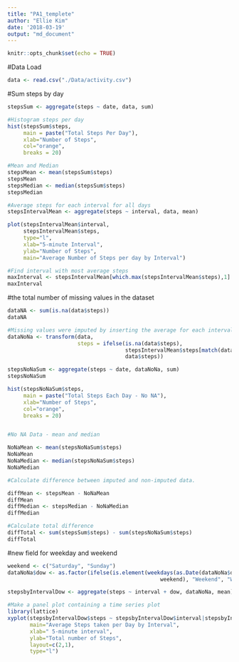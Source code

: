 ```yaml
---
title: "PA1_templete"
author: "Ellie Kim"
date: '2018-03-19'
output: "md_document"
---
```


```r
knitr::opts_chunk$set(echo = TRUE)
```


#Data Load
```r
data <- read.csv("./Data/activity.csv")
```

#Sum steps by day

```r
stepsSum <- aggregate(steps ~ date, data, sum)

#Histogram steps per day
hist(stepsSum$steps, 
     main = paste("Total Steps Per Day"), 
     xlab="Number of Steps",
     col="orange", 
     breaks = 20)

#Mean and Median
stepsMean <- mean(stepsSum$steps)
stepsMean
stepsMedian <- median(stepsSum$steps)
stepsMedian

#Average steps for each interval for all days
stepsIntervalMean <- aggregate(steps ~ interval, data, mean)

plot(stepsIntervalMean$interval,
     stepsIntervalMean$steps, 
     type="l", 
     xlab="5-minute Interval", 
     ylab="Number of Steps",
     main="Average Number of Steps per day by Interval")

#Find interval with most average steps
maxInterval <- stepsIntervalMean[which.max(stepsIntervalMean$steps),1]
maxInterval
```


#the total number of missing values in the dataset
```r
dataNA <- sum(is.na(data$steps))
dataNA

#Missing values were imputed by inserting the average for each interval
dataNoNa <- transform(data, 
                      steps = ifelse(is.na(data$steps), 
                                     stepsIntervalMean$steps[match(data$interval,stepsIntervalMean$interval)], 
                                     data$steps))

stepsNoNaSum <- aggregate(steps ~ date, dataNoNa, sum)
stepsNoNaSum

hist(stepsNoNaSum$steps, 
     main = paste("Total Steps Each Day - No NA"), 
     xlab="Number of Steps", 
     col="orange", 
     breaks = 20)


#No NA Data - mean and median

NoNaMean <- mean(stepsNoNaSum$steps)
NoNaMean
NoNaMedian <- median(stepsNoNaSum$steps)
NoNaMedian

#Calculate difference between imputed and non-imputed data.

diffMean <- stepsMean - NoNaMean
diffMean
diffMedian <- stepsMedian - NoNaMedian
diffMedian

#Calculate total difference
diffTotal <- sum(stepsSum$steps) - sum(stepsNoNaSum$steps)
diffTotal
```

#new field for weekday and weekend
```r
weekend <- c("Saturday", "Sunday")
dataNoNa$dow <- as.factor(ifelse(is.element(weekdays(as.Date(dataNoNa$date)),
                                                weekend), "Weekend", "Weekday"))

stepsbyIntervalDow <- aggregate(steps ~ interval + dow, dataNoNa, mean)

#Make a panel plot containing a time series plot
library(lattice)
xyplot(stepsbyIntervalDow$steps ~ stepsbyIntervalDow$interval|stepsbyIntervalDow$dow, 
       main="Average Steps taken per Day by Interval",
       xlab=" 5-minute interval", 
       ylab="Total number of Steps",
       layout=c(2,1), 
       type="l")
```

